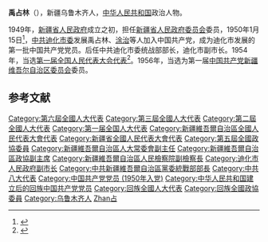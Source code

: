 '''禹占林'''（{{bd|1920年||1986年}}），新疆乌鲁木齐人，[[中华人民共和国|中华人民共和国]]政治人物。

1949年，[[新疆省人民政府|新疆省人民政府]]成立之初，担任[[新疆省人民政府委员会|新疆省人民政府委员会]]委员，1950年1月15日<ref>{{Cite web |url=http://dangshi.people.com.cn/n/2013/0220/c85037-20540552-4.html |title=我所知道的饶正锡将军（四）|accessdate=2017-06-15 |author=杨根林 |date=2013-02-20 |work=责任编辑：王新玲、孙琳 |publisher=人民网，来源：《新疆党史》授权中国共产党新闻网发布|language=Zh-hans }}</ref>，[[中共迪化市委|中共迪化市委]]发展禹占林、[[涂治|涂治]]等人加入中国共产党，成为迪化市发展的第一批中国共产党党员。后任中共迪化市委统战部部长，迪化市副市长。1954年，当选[[第一届全国人民代表大会代表名单|第一届全国人民代表大会代表]]<ref>{{cite book|author=全国人民代表大会常务委员会办公厅|title=中华人民共和国第一届全国人民代表大会代表名单|year=1955年|publisher=全国人民代表大会常务委员会办公厅|url=http://book.ucdrs.superlib.net/views/specific/2929/bookDetail.jsp?dxNumber=000005772167&d=546843D0AE2464CD1C95896344A85614&fenlei=04070402|access-date=2015-01-28|archive-date=2019-01-24|archive-url=https://web.archive.org/web/20190124105450/http://book.ucdrs.superlib.net/views/specific/2929/bookDetail.jsp?dxNumber=000005772167&d=546843D0AE2464CD1C95896344A85614&fenlei=04070402|dead-url=no}}</ref>。1956年，当选为第一届[[中国共产党新疆维吾尔自治区委员会|中国共产党新疆维吾尔自治区委员会]]委员。

==参考文献==
{{reflist}}
{{中国政治人物小作品}}

{{DEFAULTSORT:Yu禹}}
[[Category:第六屆全國人大代表|Category:第六屆全國人大代表]]
[[Category:第三屆全國人大代表|Category:第三屆全國人大代表]]
[[Category:第二屆全國人大代表|Category:第二屆全國人大代表]]
[[Category:第一届全国人大代表|Category:第一届全国人大代表]]
[[Category:新疆維吾爾自治區全國人民代表大會代表|Category:新疆維吾爾自治區全國人民代表大會代表]]
[[Category:新疆省全國人民代表大會代表|Category:新疆省全國人民代表大會代表]]
[[Category:第五屆全國政協委員|Category:第五屆全國政協委員]]
[[Category:新疆維吾爾自治區人大常委會副主任|Category:新疆維吾爾自治區人大常委會副主任]]
[[Category:新疆維吾爾自治區政協副主席|Category:新疆維吾爾自治區政協副主席]]
[[Category:新疆維吾爾自治區人民檢察院副檢察長|Category:新疆維吾爾自治區人民檢察院副檢察長]]
[[Category:迪化市人民政府副市长|Category:迪化市人民政府副市长]]
[[Category:中共新疆維吾爾自治區黨委統戰部部長|Category:中共新疆維吾爾自治區黨委統戰部部長]]
[[Category:中共八大代表|Category:中共八大代表]]
[[Category:中国共产党党员_(1950年入党)|Category:中国共产党党员 (1950年入党)]]
[[Category:中华人民共和国建立后的回族中国共产党党员|Category:中华人民共和国建立后的回族中国共产党党员]]
[[Category:回族全國人大代表|Category:回族全國人大代表]]
[[Category:回族全國政協委員|Category:回族全國政協委員]]
[[Category:乌鲁木齐人|Category:乌鲁木齐人]]
[[Category:禹姓|Zhan占]]